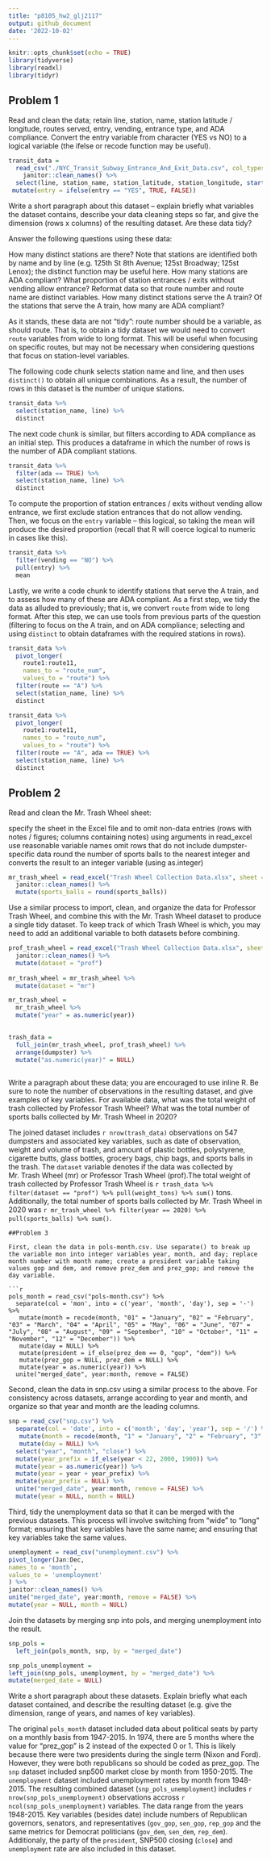 ```yaml
---
title: "p8105_hw2_glj2117"
output: github_document
date: '2022-10-02'
---
```


```r
knitr::opts_chunk$set(echo = TRUE)
library(tidyverse)
library(readxl)
library(tidyr)
```

## Problem 1

Read and clean the data; retain line, station, name, station latitude / longitude, routes served, entry, vending, entrance type, and ADA compliance. Convert the entry variable from character (YES vs NO) to a logical variable (the ifelse or recode function may be useful).

```r
transit_data = 
  read_csv("./NYC_Transit_Subway_Entrance_And_Exit_Data.csv", col_types = cols(Route8 = "c", Route9 = "c", Route10 = "c", Route11 = "c")) %>% 
    janitor::clean_names() %>% 
  select(line, station_name, station_latitude, station_longitude, starts_with("route"), entry, exit_only, vending, entrance_type, ada) %>% 
 mutate(entry = ifelse(entry == "YES", TRUE, FALSE))

```
Write a short paragraph about this dataset – explain briefly what variables the dataset contains, describe your data cleaning steps so far, and give the dimension (rows x columns) of the resulting dataset. Are these data tidy?


Answer the following questions using these data:

How many distinct stations are there? Note that stations are identified both by name and by line (e.g. 125th St 8th Avenue; 125st Broadway; 125st Lenox); the distinct function may be useful here.
How many stations are ADA compliant?
What proportion of station entrances / exits without vending allow entrance?
Reformat data so that route number and route name are distinct variables. How many distinct stations serve the A train? Of the stations that serve the A train, how many are ADA compliant?

As it stands, these data are not "tidy": route number should be a variable, as should route. That is, to obtain a tidy dataset we would need to convert `route` variables from wide to long format. This will be useful when focusing on specific routes, but may not be necessary when considering questions that focus on station-level variables. 

The following code chunk selects station name and line, and then uses `distinct()` to obtain all unique combinations. As a result, the number of rows in this dataset is the number of unique stations.

```r
transit_data %>% 
  select(station_name, line) %>% 
  distinct
```

The next code chunk is similar, but filters according to ADA compliance as an initial step. This produces a dataframe in which the number of rows is the number of ADA compliant stations. 

```r
transit_data %>% 
  filter(ada == TRUE) %>% 
  select(station_name, line) %>% 
  distinct
```

To compute the proportion of station entrances / exits without vending allow entrance, we first exclude station entrances that do not allow vending. Then, we focus on the `entry` variable -- this logical, so taking the mean will produce the desired proportion (recall that R will coerce logical to numeric in cases like this).

```r
transit_data %>% 
  filter(vending == "NO") %>% 
  pull(entry) %>% 
  mean
```

Lastly, we write a code chunk to identify stations that serve the A train, and to assess how many of these are ADA compliant. As a first step, we tidy the data as alluded to previously; that is, we convert `route` from wide to long format. After this step, we can use tools from previous parts of the question (filtering to focus on the A train, and on ADA compliance; selecting and using `distinct` to obtain dataframes with the required stations in rows).

```r
transit_data %>% 
  pivot_longer(
    route1:route11,
    names_to = "route_num",
    values_to = "route") %>% 
  filter(route == "A") %>% 
  select(station_name, line) %>% 
  distinct

transit_data %>% 
  pivot_longer(
    route1:route11,
    names_to = "route_num",
    values_to = "route") %>% 
  filter(route == "A", ada == TRUE) %>% 
  select(station_name, line) %>% 
  distinct
```


## Problem 2

Read and clean the Mr. Trash Wheel sheet:

specify the sheet in the Excel file and to omit non-data entries (rows with notes / figures; columns containing notes) using arguments in read_excel
use reasonable variable names
omit rows that do not include dumpster-specific data
round the number of sports balls to the nearest integer and converts the result to an integer variable (using as.integer)

```r
mr_trash_wheel = read_excel("Trash Wheel Collection Data.xlsx", sheet = "Mr. Trash Wheel", range = "A2:N549") %>% 
  janitor::clean_names() %>% 
  mutate(sports_balls = round(sports_balls)) 

```
Use a similar process to import, clean, and organize the data for Professor Trash Wheel, and combine this with the Mr. Trash Wheel dataset to produce a single tidy dataset. To keep track of which Trash Wheel is which, you may need to add an additional variable to both datasets before combining.

```r
prof_trash_wheel = read_excel("Trash Wheel Collection Data.xlsx", sheet = "Professor Trash Wheel", range = "A2:M96") %>% 
  janitor::clean_names() %>% 
  mutate(dataset = "prof")
 
mr_trash_wheel = mr_trash_wheel %>% 
  mutate(dataset = "mr") 

mr_trash_wheel = 
  mr_trash_wheel %>% 
  mutate("year" = as.numeric(year))
  

trash_data = 
  full_join(mr_trash_wheel, prof_trash_wheel) %>% 
  arrange(dumpster) %>% 
  mutate("as.numeric(year)" = NULL)
   
```
Write a paragraph about these data; you are encouraged to use inline R. Be sure to note the number of observations in the resulting dataset, and give examples of key variables. For available data, what was the total weight of trash collected by Professor Trash Wheel? What was the total number of sports balls collected by Mr. Trash Wheel in 2020?

The joined dataset includes `r nrow(trash_data)` observations on 547 dumpsters and associated key variables, such as date of observation, weight and volume of trash, and amount of plastic bottles, polystyrene, cigarette butts, glass bottles, grocery bags, chip bags, and sports balls in the trash. The `dataset` variable denotes if the data was collected by Mr. Trash Wheel (mr) or Professor Trash Wheel (prof).The total weight of trash collected by Professor Trash Wheel is `r trash_data %>% filter(dataset == "prof") %>% pull(weight_tons) %>% sum()` tons. Additionally, the total number of sports balls collected by Mr. Trash Wheel in 2020 was `r mr_trash_wheel %>% filter(year == 2020) %>% pull(sports_balls) %>% sum()`. 

```
##Problem 3

First, clean the data in pols-month.csv. Use separate() to break up the variable mon into integer variables year, month, and day; replace month number with month name; create a president variable taking values gop and dem, and remove prez_dem and prez_gop; and remove the day variable.

```r

pols_month = read_csv("pols-month.csv") %>% 
  separate(col = 'mon', into = c('year', 'month', 'day'), sep = '-') %>% 
   mutate(month = recode(month, "01" = "January", "02" = "February", "03" = "March", "04" = "April", "05" = "May", "06" = "June", "07" = "July", "08" = "August", "09" = "September", "10" = "October", "11" = "November", "12" = "December")) %>% 
   mutate(day = NULL) %>%
   mutate(president = if_else(prez_dem == 0, "gop", "dem")) %>% 
   mutate(prez_gop = NULL, prez_dem = NULL) %>% 
   mutate(year = as.numeric(year)) %>% 
  unite("merged_date", year:month, remove = FALSE)

```

Second, clean the data in snp.csv using a similar process to the above. For consistency across datasets, arrange according to year and month, and organize so that year and month are the leading columns.
```r
snp = read_csv("snp.csv") %>%
  separate(col = 'date', into = c('month', 'day', 'year'), sep = '/') %>% 
   mutate(month = recode(month, "1" = "January", "2" = "February", "3" = "March", "4" = "April", "5" = "May", "6" = "June", "7" = "July", "8" = "August", "9" = "September", "10" = "October", "11" = "November", "12" = "December")) %>% 
   mutate(day = NULL) %>%
  select("year", "month", "close") %>% 
  mutate(year_prefix = if_else(year < 22, 2000, 1900)) %>% 
  mutate(year = as.numeric(year)) %>% 
  mutate(year = year + year_prefix) %>% 
  mutate(year_prefix = NULL) %>% 
  unite("merged_date", year:month, remove = FALSE) %>% 
  mutate(year = NULL, month = NULL)

```
Third, tidy the unemployment data so that it can be merged with the previous datasets. This process will involve switching from “wide” to “long” format; ensuring that key variables have the same name; and ensuring that key variables take the same values.
```r
unemployment = read_csv("unemployment.csv") %>% 
pivot_longer(Jan:Dec, 
names_to = 'month',
values_to = 'unemployment'
) %>% 
janitor::clean_names() %>% 
unite("merged_date", year:month, remove = FALSE) %>% 
mutate(year = NULL, month = NULL)

```
Join the datasets by merging snp into pols, and merging unemployment into the result.
```r

snp_pols = 
  left_join(pols_month, snp, by = "merged_date") 

snp_pols_unemployment =
left_join(snp_pols, unemployment, by = "merged_date") %>% 
mutate(merged_date = NULL)

```
Write a short paragraph about these datasets. Explain briefly what each dataset contained, and describe the resulting dataset (e.g. give the dimension, range of years, and names of key variables).

The original `pols_month` dataset included data about political seats by party on a monthly basis from 1947-2015. In 1974, there are 5 months where the value for "prez_gop" is 2 instead of the expected 0 or 1. This is likely because there were two presidents during the single term (Nixon and Ford). However, they were both republicans so should be coded as prez_gop.
The `snp` dataset included snp500 market close by month from 1950-2015. 
The `unemployment` dataset included unemployment rates by month from 1948-2015.
The resulting combined dataset (`snp_pols_unemployment`) includes `r nrow(snp_pols_unemployment)` observations accross `r ncol(snp_pols_unemployment)` variables. The data range from the years 1948-2015. Key variables (besides date) include numbers of Republican governors, senators, and representatives (`gov_gop`, `sen_gop`, `rep_gop` and the same metrics for Democrat politicians (`gov_dem`, `sen_dem`, `rep_dem`). Additionaly, the party of the `president`, SNP500 closing (`close`) and `unemployment` rate are also included in this dataset.


